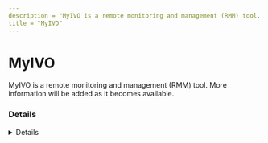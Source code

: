 ```yaml
---
description = "MyIVO is a remote monitoring and management (RMM) tool. More information will be added as it becomes available."
title = "MyIVO"
---
```




# MyIVO

MyIVO is a remote monitoring and management (RMM) tool. More information will be added as it becomes available.

### Details
<Details author={""}
         category={""}
         created={""}
         website={""}
         lastModified={"2/9/2024"}
         privileges={""}
         free={ false }
         verification={ false }
/>

#### Installation Paths
<Card code={ ["myivomgr.exe", "myivomanager.exe"] }/>





### Forensic Artifacts




#### Network Artifacts
<EuiSpacer size="xl"/>
<NetworkArtifactsTable data={ [{"Description": "Known remote domains", "Domains": ["myivo-server.software.informer.com"], "Ports": []}] }/>




### Detections
- Detects potential network activity of MyIVO RMM tool
  - [Sigma Rule](https://github.com/magicsword-io/LOLRMM/blob/main/detections/sigma/myivo_network_sigma.yml)
- Detects potential processes activity of MyIVO RMM tool
  - [Sigma Rule](https://github.com/magicsword-io/LOLRMM/blob/main/detections/sigma/myivo_processes_sigma.yml)

### References
- [myivo.com - DOA as of 2024](myivo.com - DOA as of 2024)


